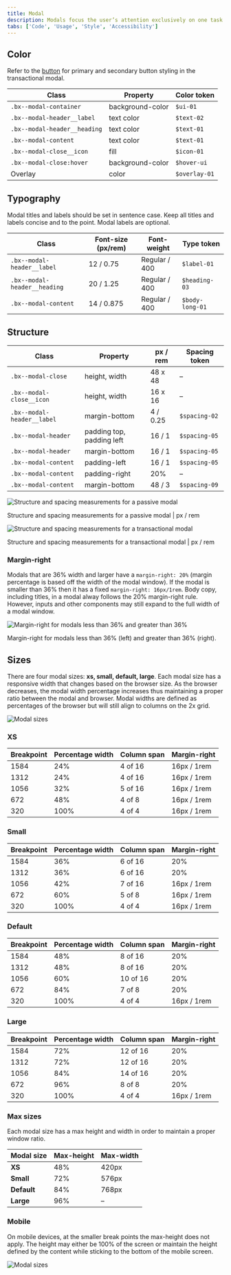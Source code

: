 ```yaml
---
title: Modal
description: Modals focus the user’s attention exclusively on one task or piece of information via a window that sits on top of the page content.
tabs: ['Code', 'Usage', 'Style', 'Accessibility']
---
```


## Color

Refer to the [button](/components/button/style) for primary and secondary button styling in the transactional modal.

| Class                        | Property         | Color token   |
| ---------------------------- | ---------------- | ------------- |
| `.bx--modal-container`       | background-color | `$ui-01`      |
| `.bx--modal-header__label`   | text color       | `$text-02`    |
| `.bx--modal-header__heading` | text color       | `$text-01`    |
| `.bx--modal-content`         | text color       | `$text-01`    |
| `.bx--modal-close__icon`     | fill             | `$icon-01`    |
| `.bx--modal-close:hover`     | background-color | `$hover-ui`   |
| Overlay                      | color            | `$overlay-01` |

## Typography

Modal titles and labels should be set in sentence case. Keep all titles and labels concise and to the point. Modal labels are optional.

| Class                        | Font-size (px/rem) | Font-weight   | Type token      |
| ---------------------------- | ------------------ | ------------- | --------------- |
| `.bx--modal-header__label`   | 12 / 0.75          | Regular / 400 | `$label-01`     |
| `.bx--modal-header__heading` | 20 / 1.25          | Regular / 400 | `$heading-03`   |
| `.bx--modal-content`         | 14 / 0.875         | Regular / 400 | `$body-long-01` |

## Structure

| Class                      | Property                  | px / rem | Spacing token |
| -------------------------- | ------------------------- | -------- | ------------- |
| `.bx--modal-close`         | height, width             | 48 x 48  | –             |
| `.bx--modal-close__icon`   | height, width             | 16 x 16  | –             |
| `.bx--modal-header__label` | margin-bottom             | 4 / 0.25 | `$spacing-02` |
| `.bx--modal-header`        | padding top, padding left | 16 / 1   | `$spacing-05` |
| `.bx--modal-header`        | margin-bottom             | 16 / 1   | `$spacing-05` |
| `.bx--modal-content`       | padding-left              | 16 / 1   | `$spacing-05` |
| `.bx--modal-content`       | padding-right             | 20%      | –             |
| `.bx--modal-content`       | margin-bottom             | 48 / 3   | `$spacing-09` |

<div className="image--fixed">

![Structure and spacing measurements for a passive modal](images/modal-style-1.png)

</div>

<Caption>
  Structure and spacing measurements for a passive modal | px / rem
</Caption>

<div className="image--fixed">

![Structure and spacing measurements for a transactional modal](images/modal-style-2.png)

</div>

<Caption>
  Structure and spacing measurements for a transactional modal | px / rem
</Caption>

### Margin-right

Modals that are 36% width and larger have a `margin-right: 20%` (margin percentage is based off the width of the modal window). If the modal is smaller than 36% then it has a fixed `margin-right: 16px/1rem`. Body copy, including titles, in a modal alway follows the 20% margin-right rule. However, inputs and other components may still expand to the full width of a modal window.

<div className="image--fixed">

![Margin-right for modals less than 36% and greater than 36%](images/modal-style-3.png)

</div>

<Caption>
  Margin-right for modals less than 36% (left) and greater than 36% (right).
</Caption>

<!--
### Buttons widths

| Number of buttons    | Percentage of modal     | Positioning    |
| -------------------- | ----------------------- | -------------- | 
| 1                    | 50%                     | Flush right    |
| 2                    | 50% each                | Full bleed     |
| 3                    | 25% each                | Flush right    |
-->

## Sizes

There are four modal sizes: **xs, small, default, large**. Each modal size has a responsive width that changes based on the browser size. As the browser decreases, the modal width percentage increases thus maintaining a proper ratio between the modal and browser. Modal widths are defined as percentages of the browser but will still align to columns on the 2x grid.

<Row>
<Column colLg={8}>

![Modal sizes](images/modal-usage-sizes.png)

</Column>
</Row>

### XS

| Breakpoint | Percentage width | Column span | Margin-right |
| ---------- | ---------------- | ----------- | ------------ |
| 1584       | 24%              | 4 of 16     | 16px / 1rem  |
| 1312       | 24%              | 4 of 16     | 16px / 1rem  |
| 1056       | 32%              | 5 of 16     | 16px / 1rem  |
| 672        | 48%              | 4 of 8      | 16px / 1rem  |
| 320        | 100%             | 4 of 4      | 16px / 1rem  |

### Small

| Breakpoint | Percentage width | Column span | Margin-right |
| ---------- | ---------------- | ----------- | ------------ |
| 1584       | 36%              | 6 of 16     | 20%          |
| 1312       | 36%              | 6 of 16     | 20%          |
| 1056       | 42%              | 7 of 16     | 16px / 1rem  |
| 672        | 60%              | 5 of 8      | 16px / 1rem  |
| 320        | 100%             | 4 of 4      | 16px / 1rem  |

### Default

| Breakpoint | Percentage width | Column span | Margin-right |
| ---------- | ---------------- | ----------- | ------------ |
| 1584       | 48%              | 8 of 16     | 20%          |
| 1312       | 48%              | 8 of 16     | 20%          |
| 1056       | 60%              | 10 of 16    | 20%          |
| 672        | 84%              | 7 of 8      | 20%          |
| 320        | 100%             | 4 of 4      | 16px / 1rem  |

### Large

| Breakpoint | Percentage width | Column span | Margin-right |
| ---------- | ---------------- | ----------- | ------------ |
| 1584       | 72%              | 12 of 16    | 20%          |
| 1312       | 72%              | 12 of 16    | 20%          |
| 1056       | 84%              | 14 of 16    | 20%          |
| 672        | 96%              | 8 of 8      | 20%          |
| 320        | 100%             | 4 of 4      | 16px / 1rem  |

### Max sizes

Each modal size has a max height and width in order to maintain a proper window ratio.

| Modal size  | Max-height | Max-width |
| ----------- | ---------- | --------- |
| **XS**      | 48%        | 420px     |
| **Small**   | 72%        | 576px     |
| **Default** | 84%        | 768px     |
| **Large**   | 96%        | –         |

### Mobile

On mobile devices, at the smaller break points the max-height does not apply. The height may either be 100% of the screen or maintain the height defined by the content while sticking to the bottom of the mobile screen.

<Row>
<Column colLg={8}>

![Modal sizes](images/modal-style-4.png)

</Column>
</Row>
